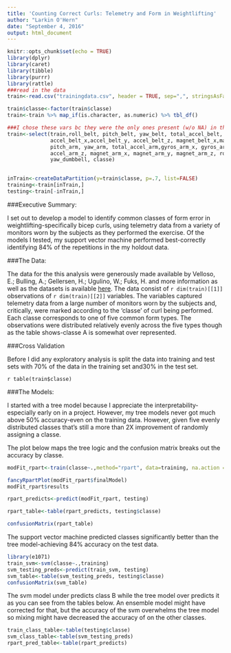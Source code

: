 ---
title: 'Counting Correct Curls: Telemetry and Form in Weightlifting'
author: "Larkin O'Hern"
date: "September 4, 2016"
output: html_document
---
```{r setup, include=FALSE}
knitr::opts_chunk$set(echo = TRUE)
library(dplyr)
library(caret)
library(tibble)
library(purrr)
library(rattle)
###read in the data
train<-read.csv("trainingdata.csv", header = TRUE, sep=",", stringsAsFactors = F)

train$classe<-factor(train$classe)
train<-train %>% map_if(is.character, as.numeric) %>% tbl_df()

###I chose these vars bc they were the only ones present (w/o NA) in the test set.  There is no reason to use predictors that aren't available inyour test set.
train<-select(train,roll_belt, pitch_belt, yaw_belt, total_accel_belt, gyros_belt_x, gyros_belt_y, gyros_belt_z,
              accel_belt_x,accel_belt_y, accel_belt_z, magnet_belt_x,magnet_belt_y, magnet_belt_z, roll_arm,
              pitch_arm, yaw_arm, total_accel_arm,gyros_arm_x, gyros_arm_y, gyros_arm_z, accel_arm_y, accel_arm_x,
              accel_arm_z, magnet_arm_x, magnet_arm_y, magnet_arm_z, roll_dumbbell, pitch_dumbbell,
              yaw_dumbbell, classe)
  


```



```{r cross validation, echo=FALSE}
inTrain<-createDataPartition(y=train$classe, p=.7, list=FALSE)
training<-train[inTrain,]
testing<-train[-inTrain,]
```

###Executive Summary:

I set out to develop a model to identify common classes of form error in weightlifting-specifically bicep curls, using telemetry data from a variety of monitors worn by the subjects as they performed the exercise.  Of the models I tested, my support vector machine performed best-correctly identifying 84% of the repetitions in the my holdout data.

###The Data:

The data for the this analysis were generously made available by Velloso, E.; Bulling, A.; Gellersen, H.; Ugulino, W.; Fuks, H. and more information as well as the datasets is available [here](http://groupware.les.inf.puc-rio.br/har#sbia_paper_section). The data consist of `r dim(train)[[1]]` observations of `r dim(train)[[2]]` variables.  The variables captured telemetry data from a large number of monitors worn by the subjects and, critically, were marked according to the 'classe' of curl being performed.  Each classe corresponds to one of five common form types.  The observations were distributed relatively evenly across the five types though as the table shows-classe A is somewhat over represented.


###Cross Validation

Before I did any exploratory analysis is split the data into training and test sets with 70% of the data in the training set and30% in the test set.  

`r table(train$classe)`

###The Models:

I started with a tree model because I appreciate the interpretability-especially early on in a project.  However, my tree models never got much above 50% accuracy-even on the training data.
However, given five evenly distributed classes that's still a more than 2X improvement of randomly assigning a classe.  

The plot below maps the tree logic and the confusion matrix breaks out the accuracy by classe. 

```{r try a tree model, echo=FALSE, cache=FALSE, message=FALSE}
modFit_rpart<-train(classe~.,method="rpart", data=training, na.action = na.pass)

fancyRpartPlot(modFit_rpart$finalModel)
modFit_rpart$results

rpart_predicts<-predict(modFit_rpart, testing)

rpart_table<-table(rpart_predicts, testing$classe)

confusionMatrix(rpart_table)

```


The support vector machine predicted classes significantly better than the tree model-achieving 84% accuracy on the test data.

```{r now svm, echo=FALSE, cache=TRUE}
library(e1071)
train_svm<-svm(classe~.,training)
svm_testing_preds<-predict(train_svm, testing)
svm_table<-table(svm_testing_preds, testing$classe)
confusionMatrix(svm_table)

```


The svm model under predicts class B while the tree model over predicts it as you can see from the tables below.  An ensemble model might have corrected for that, but the accuracy of the svm overwhelms the tree model so mixing might have decreased the accuracy of on the other classes. 

```{r compare tables, echo=FALSE }

train_class_table<-table(testing$classe)
svm_class_table<-table(svm_testing_preds)
rpart_pred_table<-table(rpart_predicts)





```



